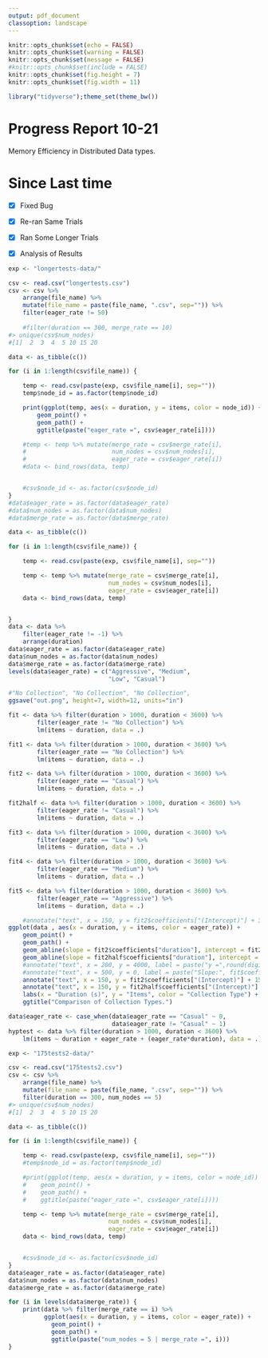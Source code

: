 ```yaml
---
output: pdf_document
classoption: landscape
---
```


```r
knitr::opts_chunk$set(echo = FALSE)
knitr::opts_chunk$set(warning = FALSE)
knitr::opts_chunk$set(message = FALSE)
#knitr::opts_chunk$set(include = FALSE)
knitr::opts_chunk$set(fig.height = 7)
knitr::opts_chunk$set(fig.width = 11)

library("tidyverse");theme_set(theme_bw())
```

# Progress Report 10-21

Memory Efficiency in Distributed Data types.

\pagebreak

Since Last time
====

- [x] Fixed Bug

- [x] Re-ran Same Trials

- [x] Ran Some Longer Trials

- [x] Analysis of Results

\pagebreak

```r
exp <- "longertests-data/"

csv <- read.csv("longertests.csv")
csv <- csv %>% 
    arrange(file_name) %>%
    mutate(file_name = paste(file_name, ".csv", sep="")) %>%
    filter(eager_rate != 50)
    
    #filter(duration == 300, merge_rate == 10)
#> unique(csv$num_nodes)
#[1]  2  3  4  5 10 15 20

data <- as_tibble(c())

for (i in 1:length(csv$file_name)) {

    temp <- read.csv(paste(exp, csv$file_name[i], sep=""))
    temp$node_id = as.factor(temp$node_id)

    print(ggplot(temp, aes(x = duration, y = items, color = node_id)) +
        geom_point() +
        geom_path() +
        ggtitle(paste("eager_rate =", csv$eager_rate[i])))

    #temp <- temp %>% mutate(merge_rate = csv$merge_rate[i],
    #                        num_nodes = csv$num_nodes[i],
    #                        eager_rate = csv$eager_rate[i])
    #data <- bind_rows(data, temp)


    #csv$node_id <- as.factor(csv$node_id)
}
#data$eager_rate = as.factor(data$eager_rate)
#data$num_nodes = as.factor(data$num_nodes)
#data$merge_rate = as.factor(data$merge_rate)


```
```r

data <- as_tibble(c())

for (i in 1:length(csv$file_name)) {

    temp <- read.csv(paste(exp, csv$file_name[i], sep=""))

    temp <- temp %>% mutate(merge_rate = csv$merge_rate[i],
                            num_nodes = csv$num_nodes[i],
                            eager_rate = csv$eager_rate[i])
    data <- bind_rows(data, temp)


}
data <- data %>%
    filter(eager_rate != -1) %>%
    arrange(duration)
data$eager_rate = as.factor(data$eager_rate)
data$num_nodes = as.factor(data$num_nodes)
data$merge_rate = as.factor(data$merge_rate)
levels(data$eager_rate) = c("Aggressive", "Medium",
                            "Low", "Casual")

#"No Collection", "No Collection", "No Collection", 
ggsave("out.png", height=7, width=12, units="in")
```
```r
fit <- data %>% filter(duration > 1000, duration < 3600) %>% 
        filter(eager_rate != "No Collection") %>% 
        lm(items ~ duration, data = .)

fit1 <- data %>% filter(duration > 1000, duration < 3600) %>%
        filter(eager_rate == "No Collection") %>% 
        lm(items ~ duration, data = .)

fit2 <- data %>% filter(duration > 1000, duration < 3600) %>%
        filter(eager_rate == "Casual") %>% 
        lm(items ~ duration, data = .)

fit2half <- data %>% filter(duration > 1000, duration < 3600) %>%
        filter(eager_rate != "Casual") %>% 
        lm(items ~ duration, data = .)

fit3 <- data %>% filter(duration > 1000, duration < 3600) %>%
        filter(eager_rate == "Low") %>% 
        lm(items ~ duration, data = .)

fit4 <- data %>% filter(duration > 1000, duration < 3600) %>%
        filter(eager_rate == "Medium") %>% 
        lm(items ~ duration, data = .)

fit5 <- data %>% filter(duration > 1000, duration < 3600) %>%
        filter(eager_rate == "Aggressive") %>% 
        lm(items ~ duration, data = .)

    #annotate("text", x = 150, y = fit2$coefficients["(Intercept)"] + 300, label = paste("Slope:", fit1$coefficients["duration"])) +
ggplot(data , aes(x = duration, y = items, color = eager_rate)) +
    geom_point() +
    geom_path() +
    geom_abline(slope = fit2$coefficients["duration"], intercept = fit2$coefficients["(Intercept)"]) +
    geom_abline(slope = fit2half$coefficients["duration"], intercept = fit2half$coefficients["(Intercept)"]) +
    #annotate("text", x = 200, y = 4000, label = paste("y =",round(digits=2, fit1$coefficients["(Intercept)"]),"+", round(fit1$coefficients["duration"], digits=2), "x")) +
    #annotate("text", x = 500, y = 0, label = paste("Slope:", fit$coefficients["duration"])) +
    annotate("text", x = 150, y = fit2$coefficients["(Intercept)"] + 150, label = "Casual Collection") +
    annotate("text", x = 150, y = fit2half$coefficients["(Intercept)"] - 100, label = "Eager Collection") +
    labs(x = "Duration (s)", y = "Items", color = "Collection Type") +
    ggtitle("Comparison of Collection Types.")
```
```r
data$eager_rate <- case_when(data$eager_rate == "Casual" ~ 0,
                             data$eager_rate != "Casual" ~ 1)
hyptest <- data %>% filter(duration > 1000, duration < 3600) %>%
    lm(items ~ duration + eager_rate + (eager_rate*duration), data = .)


```

```r
exp <- "175tests2-data/"

csv <- read.csv("175tests2.csv")
csv <- csv %>% 
    arrange(file_name) %>%
    mutate(file_name = paste(file_name, ".csv", sep="")) %>%
    filter(duration == 300, num_nodes == 5)
#> unique(csv$num_nodes)
#[1]  2  3  4  5 10 15 20

data <- as_tibble(c())

for (i in 1:length(csv$file_name)) {

    temp <- read.csv(paste(exp, csv$file_name[i], sep=""))
    #temp$node_id = as.factor(temp$node_id)

    #print(ggplot(temp, aes(x = duration, y = items, color = node_id)) +
    #    geom_point() +
    #    geom_path() +
    #    ggtitle(paste("eager_rate =", csv$eager_rate[i])))

    temp <- temp %>% mutate(merge_rate = csv$merge_rate[i],
                            num_nodes = csv$num_nodes[i],
                            eager_rate = csv$eager_rate[i])
    data <- bind_rows(data, temp)


    #csv$node_id <- as.factor(csv$node_id)
}
data$eager_rate = as.factor(data$eager_rate)
data$num_nodes = as.factor(data$num_nodes)
data$merge_rate = as.factor(data$merge_rate)


```
```r
for (i in levels(data$merge_rate)) {
    print(data %>% filter(merge_rate == i) %>%
          ggplot(aes(x = duration, y = items, color = eager_rate)) +
            geom_point() +
            geom_path() +
            ggtitle(paste("num_nodes = 5 | merge_rate =", i)))
}

```
